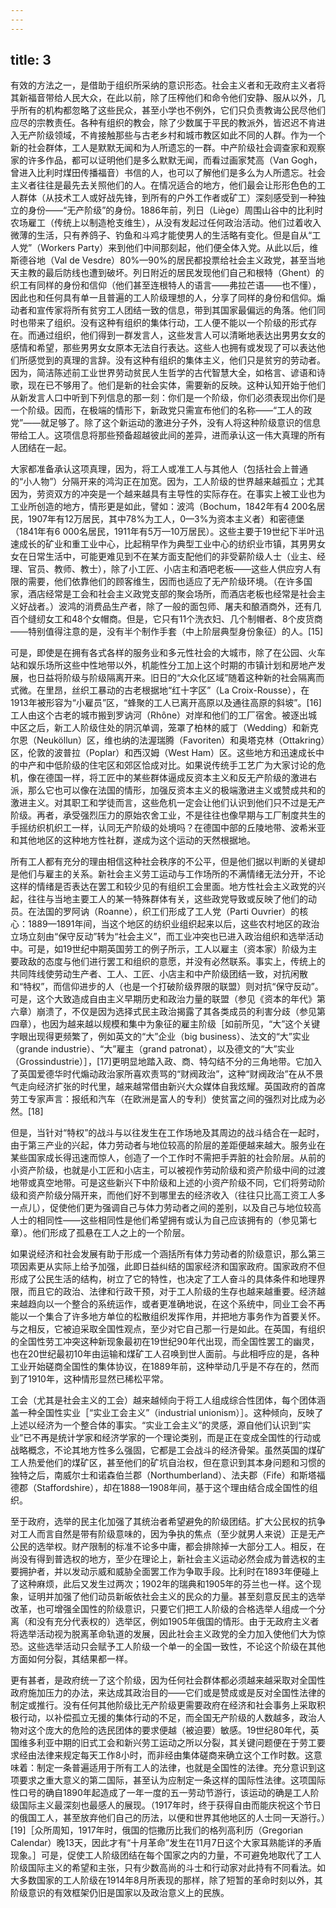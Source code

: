 ```yaml
---
---
---
```

title: 3
---




有效的方法之一，是借助于组织所采纳的意识形态。社会主义者和无政府主义者将其新福音带给人民大众，在此以前，除了压榨他们和命令他们安静、服从以外，几乎所有的机构都忽略了这些民众，甚至小学也不例外，它们只负责教诲公民尽他们应尽的宗教责任。各种有组织的教会，除了少数属于平民的教派外，皆迟迟不肯进入无产阶级领域，不肯接触那些与古老乡村和城市教区如此不同的人群。作为一个新的社会群体，工人是默默无闻和为人所遗忘的一群。中产阶级社会调查家和观察家的许多作品，都可以证明他们是多么默默无闻，而看过画家梵高（Van Gogh，曾进入比利时煤田传播福音）书信的人，也可以了解他们是多么为人所遗忘。社会主义者往往是最先去关照他们的人。在情况适合的地方，他们最会让形形色色的工人群体（从技术工人或好战先锋，到所有的户外工作者或矿工）深刻感受到一种独立的身份——“无产阶级”的身份。1886年前，列日（Liège）周围山谷中的比利时农场雇工（传统上以制造枪支维生），从没有发起过任何政治活动。他们过着收入微薄的生活，只有养鸽子、钓鱼和斗鸡才能使男人的生活略有变化。但是自从“工人党”（Workers Party）来到他们中间那刻起，他们便全体入党。从此以后，维斯德谷地（Val de Vesdre）80%—90%的居民都投票给社会主义政党，甚至当地天主教的最后防线也遭到破坏。列日附近的居民发现他们自己和根特（Ghent）的织工有同样的身份和信仰（他们甚至连根特人的语言——弗拉芒语——也不懂），因此也和任何具有单一且普遍的工人阶级理想的人，分享了同样的身份和信仰。煽动者和宣传家将所有贫穷工人团结一致的信息，带到其国家最偏远的角落。他们同时也带来了组织。没有这种有组织的集体行动，工人便不能以一个阶级的形式存在。而通过组织，他们得到一群发言人，这些发言人可以清晰地表达出男男女女的感情和希望，那些男男女女原本无法自行表达。这些人也拥有或发现了可以表达他们所感觉到的真理的言辞。没有这种有组织的集体主义，他们只是贫穷的劳动者。因为，简洁陈述前工业世界劳动贫民人生哲学的古代智慧大全，如格言、谚语和诗歌，现在已不够用了。他们是新的社会实体，需要新的反映。这种认知开始于他们从新发言人口中听到下列信息的那一刻：你们是一个阶级，你们必须表现出你们是一个阶级。因而，在极端的情形下，新政党只需宣布他们的名称——“工人的政党”——就足够了。除了这个新运动的激进分子外，没有人将这种阶级意识的信息带给工人。这项信息将那些预备超越彼此间的差异，进而承认这一伟大真理的所有人团结在一起。

大家都准备承认这项真理，因为，将工人或准工人与其他人（包括社会上普通的“小人物”）分隔开来的鸿沟正在加宽。因为，工人阶级的世界越来越孤立；尤其因为，劳资双方的冲突是一个越来越具有主导性的实际存在。在事实上被工业也为工业所创造的地方，情形更是如此，譬如：波鸿（Bochum，1842年有4 200名居民，1907年有12万居民，其中78%为工人，0—3%为资本主义者）和密德堡（1841年有6 000名居民，1911年有5万—10万居民）。这些主要于19世纪下半叶迅速成长的矿业和重工业中心，比起稍早作为典型工业中心的纺织业市镇，其男男女女在日常生活中，可能更难见到不在某方面支配他们的非受薪阶级人士（业主、经理、官员、教师、教士），除了小工匠、小店主和酒吧老板——这些人供应穷人有限的需要，他们依靠他们的顾客维生，因而也适应了无产阶级环境。（在许多国家，酒店经常是工会和社会主义政党支部的聚会场所，而酒店老板也经常是社会主义好战者。）波鸿的消费品生产者，除了一般的面包师、屠夫和酿酒商外，还有几百个缝纫女工和48个女帽商。但是，它只有11个洗衣妇、几个制帽者、8个皮货商——特别值得注意的是，没有半个制作手套（中上阶层典型身份象征）的人。[15]

可是，即使是在拥有各式各样的服务业和多元性社会的大城市，除了在公园、火车站和娱乐场所这些中性地带以外，机能性分工加上这个时期的市镇计划和房地产发展，也日益将阶级与阶级隔离开来。旧日的“大众化区域”随着这种新的社会隔离而式微。在里昂，丝织工暴动的古老根据地“红十字区”（La Croix-Rousse），在1913年被形容为“小雇员”区，“蜂聚的工人已离开高原以及通往高原的斜坡”。[16]工人由这个古老的城市搬到罗讷河（Rhȏne）对岸和他们的工厂宿舍。被逐出城中区之后，新工人阶级住处的阴沉单调，笼罩了柏林的威丁（Wedding）和新克尔恩（Neuköllun）区，维也纳的法渥瑞腾（Favoriten）和奥塔克林（Ottakring）区，伦敦的波普拉（Poplar）和西汉姆（West Ham）区。这些地方和迅速成长中的中产和中低阶级的住宅区和郊区恰成对比。如果说传统手工艺广为大家讨论的危机，像在德国一样，将工匠中的某些群体逼成反资本主义和反无产阶级的激进右派，那么它也可以像在法国的情形，加强反资本主义的极端激进主义或赞成共和的激进主义。对其职工和学徒而言，这些危机一定会让他们认识到他们只不过是无产阶级。再者，承受强烈压力的原始农舍工业，不是往往也像早期与工厂制度共生的手摇纺织机织工一样，认同无产阶级的处境吗？在德国中部的丘陵地带、波希米亚和其他地区的这种地方性社群，遂成为这个运动的天然根据地。

所有工人都有充分的理由相信这种社会秩序的不公平，但是他们据以判断的关键却是他们与雇主的关系。新社会主义劳工运动与工作场所的不满情绪无法分开，不论这样的情绪是否表达在罢工和较少见的有组织工会里面。地方性社会主义政党的兴起，往往与当地主要工人的某一特殊群体有关，这些政党导致或反映了他们的动员。在法国的罗阿讷（Roanne），织工们形成了工人党（Parti Ouvrier）的核心：1889—1891年间，当这个地区的纺织业组织起来以后，这些农村地区的政治立场立刻由“保守反动”转为“社会主义”，而工业冲突也已进入政治组织和选举活动中。可是，如19世纪中期英国劳工的例子所示，工人以雇主（资本家）阶级为主要政敌的态度与他们进行罢工和组织的意愿，并没有必然联系。事实上，传统上的共同阵线使劳动生产者、工人、工匠、小店主和中产阶级团结一致，对抗闲散和“特权”，而信仰进步的人（也是一个打破阶级界限的联盟）则对抗“保守反动”。可是，这个大致造成自由主义早期历史和政治力量的联盟（参见《资本的年代》第六章）崩溃了，不仅是因为选择式民主政治揭露了其各类成员的利害分歧（参见第四章），也因为越来越以规模和集中为象征的雇主阶级［如前所见，“大”这个关键字眼出现得更频繁了，例如英文的“大”企业（big business）、法文的“大”实业（grande industrie）、“大”雇主（grand patronat），以及德文的“大”实业（Grossindustrie）］，[17]更明显地踏入政、商、特勾结不分的三角地带。它加入了英国爱德华时代煽动政治家所喜欢责骂的“财阀政治”，这种“财阀政治”在从不景气走向经济扩张的时代里，越来越常借由新兴大众媒体自我炫耀。英国政府的首席劳工专家声言：报纸和汽车（在欧洲是富人的专利）使贫富之间的强烈对比成为必然。[18]

但是，当针对“特权”的战斗与以往发生在工作场地及其周边的战斗结合在一起时，由于第三产业的兴起，体力劳动者与地位较高的阶层的差距便越来越大。服务业在某些国家成长得迅速而惊人，创造了一个工作时不需把手弄脏的社会阶层。从前的小资产阶级，也就是小工匠和小店主，可以被视作劳动阶级和资产阶级中间的过渡地带或真空地带。可是这些新兴下中阶级和上述的小资产阶级不同，它们将劳动阶级和资产阶级分隔开来，而他们好不到哪里去的经济收入（往往只比高工资工人多一点儿），促使他们更为强调自己与体力劳动者之间的差别，以及自己与地位较高人士的相同性——这些相同性是他们希望拥有或认为自己应该拥有的（参见第七章）。他们形成了孤悬在工人之上的一个阶层。

如果说经济和社会发展有助于形成一个涵括所有体力劳动者的阶级意识，那么第三项因素更从实际上给予加强，此即日益纠结的国家经济和国家政府。国家政府不但形成了公民生活的结构，树立了它的特性，也决定了工人奋斗的具体条件和地理界限，而且它的政治、法律和行政干预，对于工人阶级的生存也越来越重要。经济越来越趋向以一个整合的系统运作，或者更准确地说，在这个系统中，同业工会不再能以一个集合了许多地方单位的松散组织发挥作用，并把地方事务作为首要关怀。与之相反，它被迫采取全国性观点，至少对它自己那一行是如此。在英国，有组织的全国性劳工冲突这种新现象最初在19世纪90年代出现，而全国性罢工的幽灵，也在20世纪最初10年由运输和煤矿工人召唤到世人面前。与此相呼应的是，各种工业开始磋商全国性的集体协议，在1889年前，这种举动几乎是不存在的，然而到了1910年，这种情形显然已稀松平常。

工会（尤其是社会主义的工会）越来越倾向于将工人组成综合性团体，每个团体涵盖一种全国性实业［“实业工会主义”（industrial unionism）］。这种倾向，反映了上述以经济为一个整合体的事实。“实业工会主义”的灵感，源自他们认识到“实业”已不再是统计学家和经济学家的一个理论类别，而是正在变成全国性的行动或战略概念，不论其地方性多么强固，它都是工会战斗的经济骨架。虽然英国的煤矿工人热爱他们的煤矿区，甚至他们的矿坑自治权，但在意识到其本身问题和习惯的独特之后，南威尔士和诺森伯兰郡（Northumberland）、法夫郡（Fife）和斯塔福德郡（Staffordshire），却在1888—1908年间，基于这个理由结合成全国性的组织。

至于政府，选举的民主化加强了其统治者希望避免的阶级团结。扩大公民权的抗争对工人而言自然是带有阶级意味的，因为争执的焦点（至少就男人来说）正是无产公民的选举权。财产限制的标准不论多中庸，都会排除掉一大部分工人。相反，在尚没有得到普选权的地方，至少在理论上，新社会主义运动必然会成为普选权的主要拥护者，并以发动示威和威胁全面罢工作为争取手段。比利时在1893年便碰上了这种麻烦，此后又发生过两次；1902年的瑞典和1905年的芬兰也一样。这个现象，证明并加强了他们动员新皈依社会主义的民众的力量。甚至刻意反民主的选举改革，也可增强全国性的阶级意识，只要它们把工人阶级的合格选举人组成一个分离（和没有充分代表权的）选举区，例如1905年俄国的情形。由于无政府主义者将选举活动视为脱离革命轨道的发展，因此社会主义政党的全力加入使他们大为惊恐。这些选举活动只会赋予工人阶级一个单一的全国一致性，不论这个阶级在其他方面如何分裂，其结果都一样。

更有甚者，是政府统一了这个阶级，因为任何社会群体都必须越来越采取对全国性政府施加压力的办法，来达成其政治目的——它们或是赞成或是反对全国性法律的制定或推行。没有任何其他阶级比无产阶级更需要政府在经济和社会事务上采取积极行动，以补偿孤立无援的集体行动的不足，而全国无产阶级的人数越多，政治人物对这个庞大的危险的选民团体的要求便越（被迫要）敏感。19世纪80年代，英国维多利亚中期的旧式工会和新兴劳工运动之所以分裂，其关键问题便在于劳工要求经由法律来规定每天工作8小时，而非经由集体磋商来确立这个工作时数。这意味着：制定一条普遍适用于所有工人的法律，也就是全国性的法律。充分意识到这项要求之重大意义的第二国际，甚至认为应制定一条这样的国际性法律。这项国际性口号的确自1890年起造成了一年一度的五一劳动节游行，该运动的确是工人阶级国际主义最深刻也最感人的展现。（1917年时，终于获得自由而能庆祝这个节日的俄国工人，甚至放弃他们自己的历法，以便和世界其他地区的人士同一天游行。）[19]［众所周知，1917年时，俄国的恺撒历比我们的格列高利历（Gregorian Calendar）晚13天，因此才有“十月革命”发生在11月7日这个大家耳熟能详的矛盾现象。］可是，促使工人阶级团结在每个国家之内的力量，不可避免地取代了工人阶级国际主义的希望和主张，只有少数高尚的斗士和行动家对此持有不同看法。如大多数国家的工人阶级在1914年8月所表现的那样，除了短暂的革命时刻以外，其阶级意识的有效框架仍旧是国家以及政治意义上的民族。